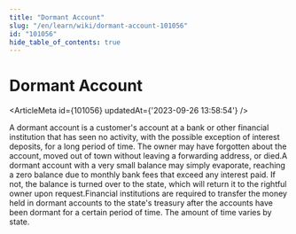 ```yaml
---
title: "Dormant Account"
slug: "/en/learn/wiki/dormant-account-101056"
id: "101056"
hide_table_of_contents: true
---
```



# Dormant Account

<ArticleMeta id={101056} updatedAt={'2023-09-26 13:58:54'} />
<div className='border-solid border-b border-t-0 my-4 border-[var(--ifm-color-gray-300)]' />

A dormant account is a customer's account at a bank or other financial institution that has seen no activity, with the possible exception of interest deposits, for a long period of time. The owner may have forgotten about the account, moved out of town without leaving a forwarding address, or died.A dormant account with a very small balance may simply evaporate, reaching a zero balance due to monthly bank fees that exceed any interest paid. If not, the balance is turned over to the state, which will return it to the rightful owner upon request.Financial institutions are required to transfer the money held in dormant accounts to the state's treasury after the accounts have been dormant for a certain period of time. The amount of time varies by state.
